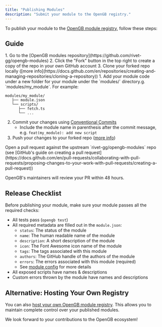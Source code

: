 ```yaml
---
title: "Publishing Modules"
description: "Submit your module to the OpenGB registry."
---
```


To publish your module to the [OpenGB module registry](https://github.com/rivet-gg/opengb-modules), follow these steps:

## Guide

<Steps>
<Step title="Fork & clone the repository">
1. Go to the [OpenGB modules repository](https://github.com/rivet-gg/opengb-modules)
2. Click the "Fork" button in the top right to create a copy of the repo in your own GitHub account
3. Clone your forked repo locally ([more info](https://docs.github.com/en/repositories/creating-and-managing-repositories/cloning-a-repository))
</Step>

<Step title="Add your module">
1. Add your module code under a new folder for your module under the `modules/` directory.g. `modules/my_module`. For example:

   ```
   modules/my_module/
      ├── module.json
      └── scripts/
         ├── fetch.ts
         └── ...
   ```

2. Commit your changes using [Conventional Commits](https://www.conventionalcommits.org/) 
   - Include the module name in parenthesis after the commit message, e.g. `feat(my_module): add new script` 
3. Push your changes to your forked repo ([more info](https://docs.github.com/en/get-started/using-git/pushing-commits-to-a-remote-repository))
</Step>

<Step title="Open a pull request">
Open a pull request against the upstream `rivet-gg/opengb-modules` repo (see [GitHub's guide on creating a pull request](https://docs.github.com/en/pull-requests/collaborating-with-pull-requests/proposing-changes-to-your-work-with-pull-requests/creating-a-pull-request))
</Step>
</Steps>

OpenGB's maintainers will review your PR within 48 hours.

## Release Checklist

Before publishing your module, make sure your module passes all the required checks:

- All tests pass (`opengb test`)
- All required metadata are filled out in the `module.json`:
   - `status`: The status of the module
   - `name`: The human readable name of the module
   - `description`: A short description of the module
   - `icon`: The Font Awesome icon name of the module
   - `tags`: The tags associated with this module
   - `authors`: The GitHub handle of the authors of the module
   - `errors`: The errors associated with this module (required)
   - See [module config](/docs/build/module-config) for more details
- All exposed scripts have names & descriptions 
- Custom errors thrown by the module have names and descriptions

## Alternative: Hosting Your Own Registry

You can also [host your own OpenGB module registry](/docs/build/registry). This allows you to maintain complete control over your published modules.

We look forward to your contributions to the OpenGB ecosystem!
